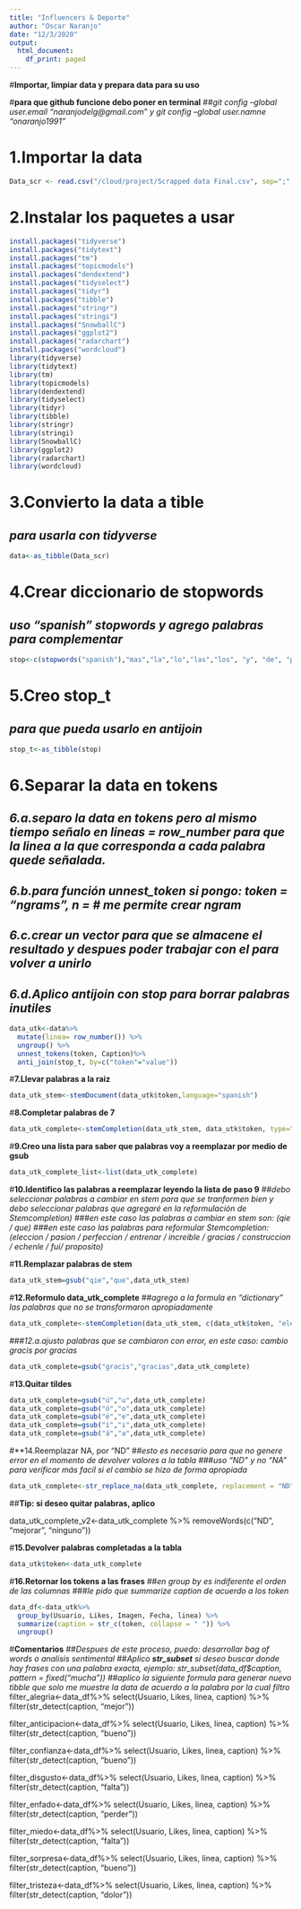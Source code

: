 ```yaml
---
title: "Influencers & Deporte"
author: "Oscar Naranjo"
date: "12/3/2020"
output:
  html_document:
    df_print: paged
---
```

#**Importar, limpiar data y prepara data para su uso**

#**para que github funcione debo poner en terminal**
##*git config --global user.email "naranjodelg@gmail.com" y git config --global user.namne "onaranjo1991"*

# 1.Importar la data
```r
Data_scr <- read.csv("/cloud/project/Scrapped data Final.csv", sep=";", stringsAsFactors=FALSE)
```

# 2.Instalar los paquetes a usar
```r
install.packages("tidyverse")
install.packages("tidytext")
install.packages("tm")
install.packages("topicmodels")
install.packages("dendextend")
install.packages("tidyselect")
install.packages("tidyr")
install.packages("tibble")
install.packages("stringr")
install.packages("stringi")
install.packages("SnowballC")
install.packages("ggplot2")
install.packages("radarchart")
install.packages("wordcloud")
library(tidyverse)
library(tidytext)
library(tm)
library(topicmodels)
library(dendextend)
library(tidyselect)
library(tidyr)
library(tibble)
library(stringr)
library(stringi)
library(SnowballC)
library(ggplot2)
library(radarchart)
library(wordcloud)
```

# **3.Convierto la data a tible** 
## *para usarla con tidyverse*
```r
data<-as_tibble(Data_scr)
```

# **4.Crear diccionario de stopwords**
## *uso "spanish" stopwords y agrego palabras para complementar*

```r
stop<-c(stopwords("spanish"),"mas","la","lo","las","los", "y", "de", "por", "que", "es", "ya", "q", "a", "ah", "ha", "al", "da", "una", "uno", "e", "o", "u", "este", "esta","mi")
```

# **5.Creo stop_t** 
## *para que pueda usarlo en antijoin*

```r
stop_t<-as_tibble(stop) 
```

# **6.Separar la data en tokens**
## *6.a.separo la data en tokens pero al mismo tiempo señalo en lineas = row_number para que la linea a la que corresponda a cada palabra quede señalada.*

## *6.b.para función unnest_token si pongo: token = "ngrams", n = # me permite crear ngram*

## *6.c.crear un vector para que se almacene el resultado y despues poder trabajar con el para volver a unirlo*

## *6.d.Aplico antijoin con stop para borrar palabras inutiles*

```r
data_utk<-data%>%
  mutate(linea= row_number()) %>%
  ungroup() %>%
  unnest_tokens(token, Caption)%>%
  anti_join(stop_t, by=c("token"="value"))
```

#**7.Llevar palabras a la raiz**

```r
data_utk_stem<-stemDocument(data_utk$token,language="spanish")
```

#**8.Completar palabras de 7**

```r
data_utk_complete<-stemCompletion(data_utk_stem, data_utk$token, type="shortest")
```

#**9.Creo una lista para saber que palabras voy a reemplazar por medio de gsub**
```r
data_utk_complete_list<-list(data_utk_complete)
```

#**10.Identifico las palabras a reemplazar leyendo la lista de paso 9**
##*debo seleccionar palabras a cambiar en stem para que se tranformen bien y debo seleccionar palabras que agregaré en la reformulación de Stemcompletion)*
###*en este caso las palabras a cambiar en stem son: (qie / que)*
###*en este caso las palabras para reformular Stemcompletion: (eleccion / pasion / perfeccion / entrenar / increible / gracias / construccion / echenle / fui/ proposito)*

#**11.Remplazar palabras de stem**
```r
data_utk_stem=gsub("qie","que",data_utk_stem)
```

#**12.Reformulo data_utk_complete**
##*agrego a la formula en "dictionary" las palabras que no se transformaron apropiadamente*
```r
data_utk_complete<-stemCompletion(data_utk_stem, c(data_utk$token, "eleccion", "pasion", "perfeccion", "entrenar", "increible", "gracias", "construccion", "echenle", "fui", "proposito"), type="shortest")
```

###*12.a.ajusto palabras que se cambiaron con error, en este caso: cambio gracis por gracias*
```r
data_utk_complete=gsub("gracis","gracias",data_utk_complete)
```

#**13.Quitar tildes**
```r
data_utk_complete=gsub("ú","u",data_utk_complete)
data_utk_complete=gsub("ó","o",data_utk_complete)
data_utk_complete=gsub("é","e",data_utk_complete)
data_utk_complete=gsub("í","i",data_utk_complete)
data_utk_complete=gsub("á","a",data_utk_complete)
```

#**14.Reemplazar NA, por "ND"
##*esto es necesario para que no genere error en el momento de devolver valores a la tabla*
###*uso "ND" y no "NA" para verificar más facil si el cambio se hizo de forma apropiada*
```r
data_utk_complete<-str_replace_na(data_utk_complete, replacement = "ND")
```

##**Tip: si deseo quitar palabras, aplico**

data_utk_complete_v2<-data_utk_complete %>%
   removeWords(c("ND", "mejorar", "ninguno"))


#**15.Devolver palabras completadas a la tabla**
```r
data_utk$token<-data_utk_complete
```

#**16.Retornar los tokens a las frases** 
##*en group by es indiferente el orden de las columnas*
###*le pido que summarize caption de acuerdo a los token*
```r
data_df<-data_utk%>% 
  group_by(Usuario, Likes, Imagen, Fecha, linea) %>% 
  summarize(caption = str_c(token, collapse = " ")) %>%
  ungroup()  
```

#**Comentarios**
##*Despues de este proceso, puedo: desarrollar bag of words o analisis sentimental*
##*Aplico __str_subset__ si deseo buscar donde hay frases con una palabra exacta, ejemplo: str_subset(data_df$caption, pattern = fixed("mucha"))* 
##*aplico la siguiente formula para generar nuevo tibble que solo me muestre la data de acuerdo a la palabra por la cual filtro*
filter_alegria<-data_df%>%
    select(Usuario, Likes, linea, caption) %>%   
    filter(str_detect(caption, "mejor"))
    
filter_anticipacion<-data_df%>%
    select(Usuario, Likes, linea, caption) %>%   
    filter(str_detect(caption, "bueno"))

filter_confianza<-data_df%>%
    select(Usuario, Likes, linea, caption) %>%   
    filter(str_detect(caption, "bueno"))
    
filter_disgusto<-data_df%>%
    select(Usuario, Likes, linea, caption) %>%   
    filter(str_detect(caption, "falta"))
    
filter_enfado<-data_df%>%
    select(Usuario, Likes, linea, caption) %>%   
    filter(str_detect(caption, "perder"))
    
filter_miedo<-data_df%>%
    select(Usuario, Likes, linea, caption) %>%   
    filter(str_detect(caption, "falta"))
    
filter_sorpresa<-data_df%>%
    select(Usuario, Likes, linea, caption) %>%   
    filter(str_detect(caption, "bueno"))
    
filter_tristeza<-data_df%>%
    select(Usuario, Likes, linea, caption) %>%   
    filter(str_detect(caption, "dolor"))
    